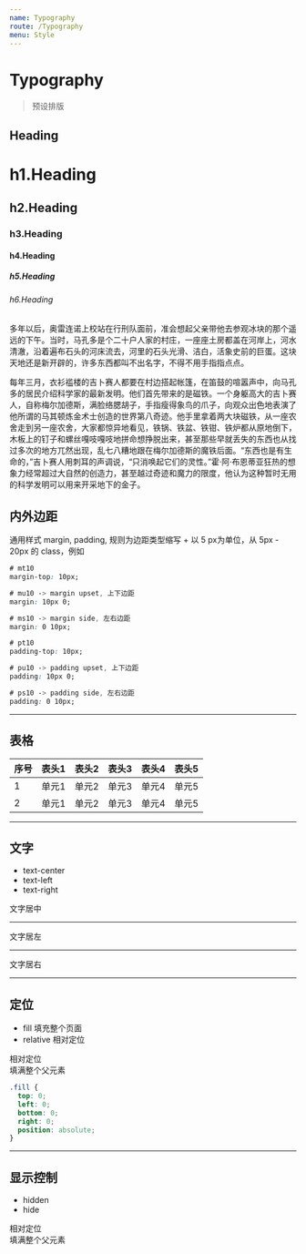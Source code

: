 ```yaml
---
name: Typography
route: /Typography
menu: Style
---
```



# Typography

> 预设排版

## Heading

<Playground>
  <h1>h1.Heading</h1>
  <h2>h2.Heading</h2>
  <h3>h3.Heading</h3>
  <h4>h4.Heading</h4>
  <h5>h5.Heading</h5>
  <h6>h6.Heading</h6>
  <p>多年以后，奥雷连诺上校站在行刑队面前，准会想起父亲带他去参观冰块的那个遥远的下午。当时，马孔多是个二十户人家的村庄，一座座土房都盖在河岸上，河水清澈，沿着遍布石头的河床流去，河里的石头光滑、洁白，活象史前的巨蛋。这块天地还是新开辟的，许多东西都叫不出名字，不得不用手指指点点。</p>
  <p>每年三月，衣衫褴楼的吉卜赛人都要在村边搭起帐篷，在笛鼓的喧嚣声中，向马孔多的居民介绍科学家的最新发明。他们首先带来的是磁铁。一个身躯高大的吉卜赛人，自称梅尔加德斯，满脸络腮胡子，手指瘦得象鸟的爪子，向观众出色地表演了他所谓的马其顿炼金术士创造的世界第八奇迹。他手里拿着两大块磁铁，从一座农舍走到另一座农舍，大家都惊异地看见，铁锅、铁盆、铁钳、铁炉都从原地倒下，木板上的钉子和螺丝嘎吱嘎吱地拼命想挣脱出来，甚至那些早就丢失的东西也从找过多次的地方兀然出现，乱七八糟地跟在梅尔加德斯的魔铁后面。“东西也是有生命的，”吉卜赛人用刺耳的声调说，“只消唤起它们的灵性。”霍·阿·布恩蒂亚狂热的想象力经常超过大自然的创造力，甚至越过奇迹和魔力的限度，他认为这种暂时无用的科学发明可以用来开采地下的金子。</p>
</Playground>

## 内外边距

通用样式 margin, padding, 规则为边距类型缩写 + 以 5 px为单位，从 5px - 20px 的 class，例如

<Playground>
  <div style={{width: 300, height: 300, background: '#EEE', padding: '0.1px'}}>
    <div style={{width: 50, height: 50, background: '#DDD'}} className="mb10"></div>
    <div style={{width: 50, height: 50, background: '#DDD'}} className="ml10"></div>
  </div>
</Playground>

```css static
# mt10
margin-top: 10px;

# mu10 -> margin upset, 上下边距
margin: 10px 0;

# ms10 -> margin side, 左右边距
margin: 0 10px;

# pt10
padding-top: 10px;

# pu10 -> padding upset, 上下边距
padding: 10px 0;

# ps10 -> padding side, 左右边距
padding: 0 10px;
```

---------------

## 表格

<Playground>
  <table className="table">
    <thead>
      <tr>
        <th>序号</th>
        <th>表头1</th>
        <th>表头2</th>
        <th>表头3</th>
        <th>表头4</th>
        <th>表头5</th>
      </tr>
    </thead>
    <tbody>
      <tr>
        <td>1</td>
        <td>单元1</td>
        <td>单元2</td>
        <td>单元3</td>
        <td>单元4</td>
        <td>单元5</td>
      </tr>
      <tr>
        <td>2</td>
        <td>单元1</td>
        <td>单元2</td>
        <td>单元3</td>
        <td>单元4</td>
        <td>单元5</td>
      </tr>
    </tbody>
  </table>
</Playground>

---------------

## 文字

- text-center
- text-left
- text-right

<Playground>
  <div className="text-center">文字居中</div>
  <hr/>
  <div className="text-left">文字居左</div>
  <hr/>
  <div className="text-right">文字居右</div>
</Playground>

---------------

## 定位

- fill 填充整个页面
- relative 相对定位

<Playground>
  <div className="relative">相对定位</div>
  <div className="relative">
    <div className="fill">填满整个父元素</div>
  </div>
</Playground>

```css
.fill {
  top: 0;
  left: 0;
  bottom: 0;
  right: 0;
  position: absolute;
}
```

---------------

## 显示控制

- hidden
- hide

<Playground>
  <div className="relative">相对定位</div>
  <div className="relative">
    <div className="fill">填满整个父元素</div>
  </div>
</Playground>
